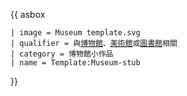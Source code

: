 {{ asbox
 | image = Museum template.svg
 | qualifier = 與[[博物館]]、[[美術館]]或[[圖書館]]相關
 | category = 博物館小作品
 | name = Template:Museum-stub
}}